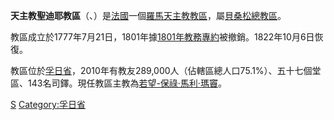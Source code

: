 {{Infobox Roman Catholic diocese
|Roman Catholic Diocese of = 天主教聖迪耶教區
|Latin name of diocese =Dioecesis Sancti Deodati

|image =Saint-Dié-des-Vosges - Cathédrale 20131003-07.JPG

|caption = 聖迪耶主教座堂
|location = [[法國|法國]]
|territory =孚日省
|population= 289,000
|rite = 拉丁禮
|patron = 
|province = 貝桑松
|established =1777年
|cathedral = [[聖迪耶主教座堂|聖迪耶主教座堂]]
|副主教座堂 =
|leadership = 主教
|website =[http://saint-deodat.cef.fr/ 官方網頁]
|教宗 = 
|metropolitan = 
|ordinary =若望-保祿·馬利·瑪竇
|coadjutor bishop =
|emeritus = 
}}

'''天主教聖迪耶教區'''（{{lang-la|Dioecesis Sancti Deodati}}、{{lang-fr|Diocèse de Saint-Dié}}）是[[法國|法國]]一個[[羅馬天主教|羅馬天主教]][[教區|教區]]，屬[[天主教貝桑松總教區|貝桑松總教區]]。

教區成立於1777年7月21日，1801年據[[1801年教務專約|1801年教務專約]]被撤銷。1822年10月6日恢復。

教區位於[[孚日省|孚日省]]，2010年有教友289,000人（佔轄區總人口75.1%）、五十七個堂區、143名司鐸。現任教區主教為[[若望-保祿·馬利·瑪竇|若望-保祿·馬利·瑪竇]]。

{{法國天主教教區}}
[[Category:法國天主教教區|S]]
[[Category:孚日省|Category:孚日省]]